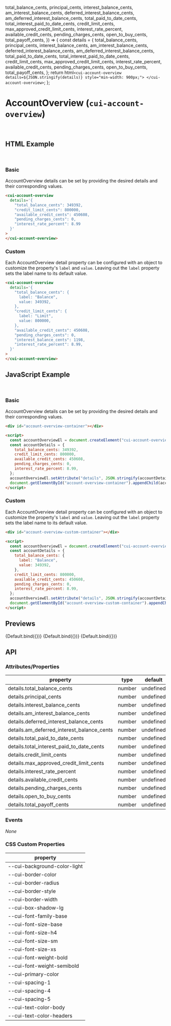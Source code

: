 
<Meta title="Components/AccountOverview" component="cui-account-overview" />

  total_balance_cents,
  principal_cents,
  interest_balance_cents,
  am_interest_balance_cents,
  deferred_interest_balance_cents,
  am_deferred_interest_balance_cents,
  total_paid_to_date_cents,
  total_interest_paid_to_date_cents,
  credit_limit_cents,
  max_approved_credit_limit_cents,
  interest_rate_percent,
  available_credit_cents,
  pending_charges_cents,
  open_to_buy_cents,
  total_payoff_cents,
}) => {
  const details = {
    total_balance_cents,
    principal_cents,
    interest_balance_cents,
    am_interest_balance_cents,
    deferred_interest_balance_cents,
    am_deferred_interest_balance_cents,
    total_paid_to_date_cents,
    total_interest_paid_to_date_cents,
    credit_limit_cents,
    max_approved_credit_limit_cents,
    interest_rate_percent,
    available_credit_cents,
    pending_charges_cents,
    open_to_buy_cents,
    total_payoff_cents,
  };
  return html`
    <cui-account-overview details=${JSON.stringify(details)} style="min-width: 900px;"> </cui-account-overview>
  `;
};

# AccountOverview (`cui-account-overview`)

<br />

## HTML Example

<br />

### Basic

AccountOverview details can be set by providing the desired details and their corresponding values.

```html
<cui-account-overview
  details='{
    "total_balance_cents": 349392,
    "credit_limit_cents": 800000,
    "available_credit_cents": 450608,
    "pending_charges_cents": 0,
    "interest_rate_percent": 8.99
  }'
>
</cui-account-overview>
```

### Custom

Each AccountOverview detail property can be configured with an object to customize the property's `label` and `value`.
Leaving out the `label` property sets the label name to its default value.

```html
<cui-account-overview
  details='{
    "total_balance_cents": {
      label: "Balance",
      value: 349392,
    },
    "credit_limit_cents": {
      label: "Limit",
      value: 800000,
    },
    "available_credit_cents": 450608,
    "pending_charges_cents": 0,
    "interest_balance_cents": 1198,
    "interest_rate_percent": 8.99,
  }'
>
</cui-account-overview>
```

## JavaScript Example

<br />

### Basic

AccountOverview details can be set by providing the desired details and their corresponding values.

```html
<div id="account-overview-container"></div>

<script>
  const accountOverviewEl = document.createElement("cui-account-overview");
  const accountDetails = {
    total_balance_cents: 349392,
    credit_limit_cents: 800000,
    available_credit_cents: 450608,
    pending_charges_cents: 0,
    interest_rate_percent: 8.99,
  };
  accountOverviewEl.setAttribute("details", JSON.stringify(accountDetails));
  document.getElementById("account-overview-container").appendChild(accountOverviewEl);
</script>
```

### Custom

Each AccountOverview detail property can be configured with an object to customize the property's `label` and `value`.
Leaving out the `label` property sets the label name to its default value.

```html
<div id="account-overview-custom-container"></div>

<script>
  const accountOverviewEl = document.createElement("cui-account-overview-custom");
  const accountDetails = {
    total_balance_cents: {
      label: "Balance",
      value: 349392,
    },
    credit_limit_cents: 800000,
    available_credit_cents: 450608,
    pending_charges_cents: 0,
    interest_rate_percent: 8.99,
  };
  accountOverviewEl.setAttribute("details", JSON.stringify(accountDetails));
  document.getElementById("account-overview-custom-container").appendChild(accountOverviewEl);
</script>
```

## Previews

<Canvas>
  <Story
    name="Basic Revolving Example"
    args={{
      total_balance_cents: 349392,
      available_credit_cents: 450608,
      pending_charges_cents: 0,
      interest_rate_percent: 8.99,
    }}
  >
    {Default.bind({})}
  </Story>
  <Story
    name="Custom Revolving Example"
    args={{
      total_balance_cents: {
        label: "Current Balance",
        value: 349392,
      },
      credit_limit_cents: {
        label: "Limit",
        value: 800000,
      },
      available_credit_cents: 450608,
      interest_balance_cents: 1198,
      pending_charges_cents: 0,
      interest_rate_percent: 8.99,
    }}
  >
    {Default.bind({})}
  </Story>
  <Story
    name="Installment Example"
    args={{
      principal_cents: {
        label: "Principal Balance",
        value: 422083,
      },
      total_paid_to_date_cents: {
        label: "Total to Date",
        value: 90726,
      },
      total_interest_paid_to_date_cents: 12809,
      am_interest_balance_cents: 41293,
      interest_rate_percent: 15.99,
    }}
  >
    {Default.bind({})}
  </Story>
</Canvas>

## API

### Attributes/Properties

| property                                   | type   | default   |
| ------------------------------------------ | ------ | --------- |
| details.total_balance_cents                | number | undefined |
| details.principal_cents                    | number | undefined |
| details.interest_balance_cents             | number | undefined |
| details.am_interest_balance_cents          | number | undefined |
| details.deferred_interest_balance_cents    | number | undefined |
| details.am_deferred_interest_balance_cents | number | undefined |
| details.total_paid_to_date_cents           | number | undefined |
| details.total_interest_paid_to_date_cents  | number | undefined |
| details.credit_limit_cents                 | number | undefined |
| details.max_approved_credit_limit_cents    | number | undefined |
| details.interest_rate_percent              | number | undefined |
| details.available_credit_cents             | number | undefined |
| details.pending_charges_cents              | number | undefined |
| details.open_to_buy_cents                  | number | undefined |
| details.total_payoff_cents                 | number | undefined |

### Events

_None_

### CSS Custom Properties

| property                     |
| ---------------------------- |
| --cui-background-color-light |
| --cui-border-color           |
| --cui-border-radius          |
| --cui-border-style           |
| --cui-border-width           |
| --cui-box-shadow-lg          |
| --cui-font-family-base       |
| --cui-font-size-base         |
| --cui-font-size-h4           |
| --cui-font-size-sm           |
| --cui-font-size-xs           |
| --cui-font-weight-bold       |
| --cui-font-weight-semibold   |
| --cui-primary-color          |
| --cui-spacing-1              |
| --cui-spacing-4              |
| --cui-spacing-5              |
| --cui-text-color-body        |
| --cui-text-color-headers     |
